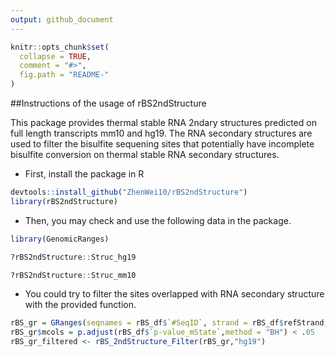 ```yaml
---
output: github_document
---
```


<!-- README.md is generated from README.Rmd. Please edit that file -->

```r
knitr::opts_chunk$set(
  collapse = TRUE,
  comment = "#>",
  fig.path = "README-"
)
```

##Instructions of the usage of rBS2ndStructure

This package provides thermal stable RNA 2ndary structures predicted on full length transcripts mm10 and hg19. The RNA secondary structures are used to filter the bisulfite sequening sites that potentially have incomplete bisulfite conversion on thermal stable RNA secondary structures.

- First, install the package in R

```r
devtools::install_github("ZhenWei10/rBS2ndStructure")
library(rBS2ndStructure)
```

- Then, you may check and use the following data in the package.

```r
library(GenomicRanges)

?rBS2ndStructure::Struc_hg19

?rBS2ndStructure::Struc_mm10
```


- You could try to filter the sites overlapped with RNA secondary structure with the provided function.

```r
rBS_gr = GRanges(seqnames = rBS_df$`#SeqID`, strand = rBS_df$refStrand, ranges = IRanges(start = rBS_df$refPos, width = 1))
rBS_gr$mcols = p.adjust(rBS_df$`p-value_mState`,method = "BH") < .05
rBS_gr_filtered <- rBS_2ndStructure_Filter(rBS_gr,"hg19")
```

